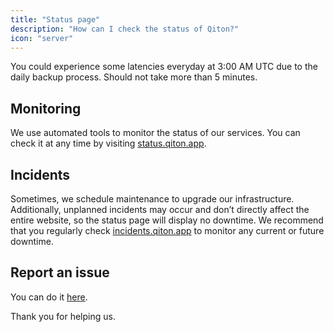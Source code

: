 ```yaml
---
title: "Status page"
description: "How can I check the status of Qiton?"
icon: "server"
---
```


<Info>You could experience some latencies everyday at 3:00 AM UTC due to the daily backup process.
    Should not take more than 5 minutes.</Info>

## Monitoring

We use automated tools to monitor the status of our services.
You can check it at any time by visiting [status.qiton.app](https://status.qiton.app).

## Incidents

Sometimes, we schedule maintenance to upgrade our infrastructure.
Additionally, unplanned incidents may occur and don’t directly affect the entire website, so the status page will
display no downtime.
We recommend that you regularly check [incidents.qiton.app](https://incidents.qiton.app) to monitor any current or future downtime.

## Report an issue

You can do it [here](/miscellaneous/support).

Thank you for helping us.
